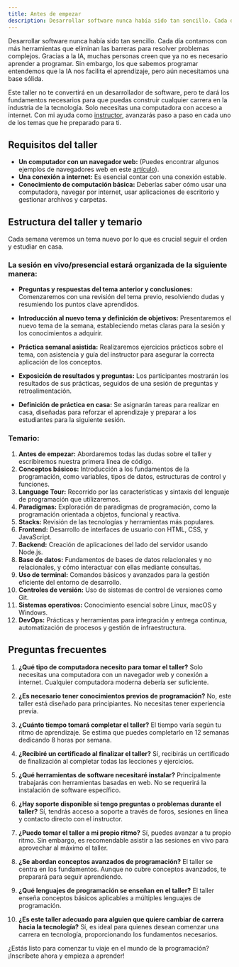 ```yaml
---
title: Antes de empezar
description: Desarrollar software nunca había sido tan sencillo. Cada día contamos con más herramientas que eliminan las barreras para resolver problemas complejos. Gracias a la IA, muchas personas creen que ya no es necesario aprender a programar. Sin embargo, los que sabemos programar entendemos que la IA nos facilita el aprendizaje, pero aún necesitamos una base sólida.
---
```



<Cta></Cta>

Desarrollar software nunca había sido tan sencillo. Cada día contamos con más herramientas que eliminan las barreras para resolver problemas complejos. Gracias a la IA, muchas personas creen que ya no es necesario aprender a programar. Sin embargo, los que sabemos programar entendemos que la IA nos facilita el aprendizaje, pero aún necesitamos una base sólida.

Este taller no te convertirá en un desarrollador de software, pero te dará los fundamentos necesarios para que puedas construir cualquier carrera en la industria de la tecnología. Solo necesitas una computadora con acceso a internet. Con mi ayuda como [instructor](https://jesusdmedinac.com/about/), avanzarás paso a paso en cada uno de los temas que he preparado para ti.

## Requisitos del taller

- **Un computador con un navegador web:** (Puedes encontrar algunos ejemplos de navegadores web en este [artículo](https://jesusdmedinac.notion.site/C-mo-puedo-empezar-a-programar-2cac38be0050444cba099b1e3b21b029)).
- **Una conexión a internet:** Es esencial contar con una conexión estable.
- **Conocimiento de computación básica:** Deberías saber cómo usar una computadora, navegar por internet, usar aplicaciones de escritorio y gestionar archivos y carpetas.

## Estructura del taller y temario

Cada semana veremos un tema nuevo por lo que es crucial seguir el orden y estudiar en casa.

### La sesión en vivo/presencial estará organizada de la siguiente manera:

- **Preguntas y respuestas del tema anterior y conclusiones:** Comenzaremos con una revisión del tema previo, resolviendo dudas y resumiendo los puntos clave aprendidos.
  
- **Introducción al nuevo tema y definición de objetivos:** Presentaremos el nuevo tema de la semana, estableciendo metas claras para la sesión y los conocimientos a adquirir.

- **Práctica semanal asistida:** Realizaremos ejercicios prácticos sobre el tema, con asistencia y guía del instructor para asegurar la correcta aplicación de los conceptos.

- **Exposición de resultados y preguntas:** Los participantes mostrarán los resultados de sus prácticas, seguidos de una sesión de preguntas y retroalimentación.

- **Definición de práctica en casa:** Se asignarán tareas para realizar en casa, diseñadas para reforzar el aprendizaje y preparar a los estudiantes para la siguiente sesión.

### Temario:

1. **Antes de empezar:** Abordaremos todas las dudas sobre el taller y escribiremos nuestra primera línea de código.
2. **Conceptos básicos:** Introducción a los fundamentos de la programación, como variables, tipos de datos, estructuras de control y funciones.
3. **Language Tour:** Recorrido por las características y sintaxis del lenguaje de programación que utilizaremos.
4. **Paradigmas:** Exploración de paradigmas de programación, como la programación orientada a objetos, funcional y reactiva.
5. **Stacks:** Revisión de las tecnologías y herramientas más populares.
6. **Frontend:** Desarrollo de interfaces de usuario con HTML, CSS, y JavaScript.
7. **Backend:** Creación de aplicaciones del lado del servidor usando Node.js.
8. **Base de datos:** Fundamentos de bases de datos relacionales y no relacionales, y cómo interactuar con ellas mediante consultas.
9. **Uso de terminal:** Comandos básicos y avanzados para la gestión eficiente del entorno de desarrollo.
10. **Controles de versión:** Uso de sistemas de control de versiones como Git.
11. **Sistemas operativos:** Conocimiento esencial sobre Linux, macOS y Windows.
12. **DevOps:** Prácticas y herramientas para integración y entrega continua, automatización de procesos y gestión de infraestructura.

## Preguntas frecuentes

1. **¿Qué tipo de computadora necesito para tomar el taller?** Solo necesitas una computadora con un navegador web y conexión a internet. Cualquier computadora moderna debería ser suficiente.

2. **¿Es necesario tener conocimientos previos de programación?** No, este taller está diseñado para principiantes. No necesitas tener experiencia previa.

3. **¿Cuánto tiempo tomará completar el taller?** El tiempo varía según tu ritmo de aprendizaje. Se estima que puedes completarlo en 12 semanas dedicando 8 horas por semana.

4. **¿Recibiré un certificado al finalizar el taller?** Sí, recibirás un certificado de finalización al completar todas las lecciones y ejercicios.

5. **¿Qué herramientas de software necesitaré instalar?** Principalmente trabajarás con herramientas basadas en web. No se requerirá la instalación de software específico.

6. **¿Hay soporte disponible si tengo preguntas o problemas durante el taller?** Sí, tendrás acceso a soporte a través de foros, sesiones en línea y contacto directo con el instructor.

7. **¿Puedo tomar el taller a mi propio ritmo?** Sí, puedes avanzar a tu propio ritmo. Sin embargo, es recomendable asistir a las sesiones en vivo para aprovechar al máximo el taller.

8. **¿Se abordan conceptos avanzados de programación?** El taller se centra en los fundamentos. Aunque no cubre conceptos avanzados, te preparará para seguir aprendiendo.

9. **¿Qué lenguajes de programación se enseñan en el taller?** El taller enseña conceptos básicos aplicables a múltiples lenguajes de programación.

10. **¿Es este taller adecuado para alguien que quiere cambiar de carrera hacia la tecnología?** Sí, es ideal para quienes desean comenzar una carrera en tecnología, proporcionando los fundamentos necesarios.

¿Estás listo para comenzar tu viaje en el mundo de la programación? ¡Inscríbete ahora y empieza a aprender!

<Cta></Cta>